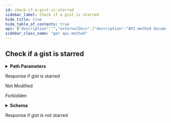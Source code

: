 ```yaml
---
id: check-if-a-gist-is-starred
sidebar_label: Check if a gist is starred
hide_title: true
hide_table_of_contents: true
api: {"description":"","externalDocs":{"description":"API method documentation","url":"https://docs.github.com/rest/reference/gists/#check-if-a-gist-is-starred"},"operationId":"gists/check-is-starred","parameters":[{"description":"gist_id parameter","in":"path","name":"gist_id","required":true,"schema":{"type":"string"}}],"responses":{"204":{"description":"Response if gist is starred"},"304":{"description":"Not Modified"},"403":{"content":{"application/json":{"schema":{"description":"Basic Error","properties":{"documentation_url":{"type":"string"},"message":{"type":"string"}},"title":"Basic Error","type":"object"}}},"description":"Forbidden"},"404":{"content":{"application/json":{"schema":{"additionalProperties":false,"properties":{},"type":"object"}}},"description":"Response if gist is not starred"}},"tags":["gists"],"x-github":{"category":"gists","enabledForGitHubApps":false,"githubCloudOnly":false,"previews":[],"subcategory":null},"method":"get","path":"/gists/{gist_id}/star","servers":[{"url":"https://api.github.com"}],"info":{"contact":{"name":"Support","url":"https://support.github.com/contact"},"description":"GitHub's v3 REST API.","license":{"name":"MIT","url":"https://spdx.org/licenses/MIT"},"termsOfService":"https://docs.github.com/articles/github-terms-of-service","title":"GitHub v3 REST API","version":"1.1.4","x-apisguru-categories":["collaboration","developer_tools"],"x-logo":{"url":"https://twitter.com/github/profile_image?size=original"},"x-origin":[{"format":"openapi","url":"https://raw.githubusercontent.com/github/rest-api-description/main/descriptions/api.github.com/api.github.com.json","version":"3.0"}],"x-providerName":"github.com"},"postman":{"name":"Check if a gist is starred","description":{"content":"","type":"text/plain"},"url":{"path":["gists",":gist_id","star"],"host":["{{baseUrl}}"],"query":[],"variable":[{"disabled":false,"description":{"content":"(Required) gist_id parameter","type":"text/plain"},"type":"any","value":"","key":"gist_id"}]},"header":[{"key":"Accept","value":"application/json"}],"method":"GET"}}
sidebar_class_name: "get api-method"
---
```



## Check if a gist is starred

<details style={{"marginBottom":"1rem"}}><summary style={{}}><strong>Path Parameters</strong></summary><div><ul><ParamsItem className={"paramsItem"} param={{"description":"gist_id parameter","in":"path","name":"gist_id","required":true,"schema":{"type":"string"}}}></ParamsItem></ul></div></details><div><ApiTabs><TabItem label={"204"} value={"204"}><div>

Response if gist is starred

</div><div></div></TabItem><TabItem label={"304"} value={"304"}><div>

Not Modified

</div><div></div></TabItem><TabItem label={"403"} value={"403"}><div>

Forbidden

</div><div><details style={{}}><summary style={{"textAlign":"left"}}><strong>Schema</strong></summary><div style={{"textAlign":"left","marginLeft":"1rem"}}></div><ul style={{"marginLeft":"1rem"}}><SchemaItem collapsible={false} name={"documentation_url"} required={false} schemaDescription={undefined} schemaName={"string"} qualifierMessage={undefined}></SchemaItem><SchemaItem collapsible={false} name={"message"} required={false} schemaDescription={undefined} schemaName={"string"} qualifierMessage={undefined}></SchemaItem></ul></details></div></TabItem><TabItem label={"404"} value={"404"}><div>

Response if gist is not starred

</div><div></div></TabItem></ApiTabs></div>
      